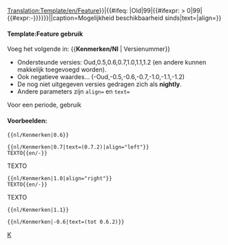 <noinclude>[[Translation:Template/en/Feature]]</noinclude><noinclude></noinclude><includeonly>{{en/VersionBox|{{#ifeq: {{{1|}}}|Old|0|{{#ifexpr: {{{1|}}} < 0|0|{{{1|}}}}}}}|{{#ifeq: {{{1|}}}|Old|99|{{#ifexpr: {{{1|}}} > 0|99|{{#expr:-{{{1|}}}}}}}}}||caption=Mogelijkheid beschikbaarheid sinds|text={{{text|}}}|align={{{align|}}}}}</includeonly><noinclude>

====Template:Feature gebruik====
Voeg het volgende in: <nowiki>{{</nowiki>'''Kenmerken/Nl'''<nowiki> | Versienummer}}</nowiki>
*Ondersteunde versies: Oud,0.5,0.6,0.7,1.0,1.1,1.2 (en andere kunnen makkelijk toegevoegd worden).
*Ook negatieve waardes... (-Oud,-0.5,-0.6,-0.7,-1.0,-1.1,-1.2)
*De nog niet uitgegeven versies gedragen zich als '''nightly'''.
*Andere parameters zijn <code>align=</code> en <code>text=</code>
Voor een periode, gebruik {{en/S|nl/Kenmerken periode}}

====Voorbeelden:====
<pre>{{nl/Kenmerken|0.6}}</pre>
{{nl/Kenmerken|0.6}}
<pre>{{nl/Kenmerken|0.7|text=(0.7.2)|align="left"}}
TEXTO{{en/-}}</pre>
{{nl/Kenmerken|0.7|text=(0.7.2)|align="left"}}
TEXTO{{en/-}}
<pre>{{nl/Kenmerken|1.0|align="right"}}
TEXTO{{en/-}}</pre>
{{nl/Kenmerken|1.0|align="right"}}
TEXTO{{en/-}}
<pre>{{nl/Kenmerken|1.1}}</pre>
{{nl/Kenmerken|1.1}}
<pre>{{nl/Kenmerken|-0.6|text=(tot 0.6.2)}}</pre>
{{nl/Kenmerken|-0.6|text=(tot 0.6.2)}}

[[Category:nl/Sjablonen|K]]
</noinclude>